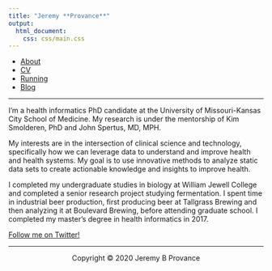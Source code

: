 ```yaml
---
title: "Jeremy **Provance**"
output: 
  html_document:
    css: css/main.css
---
```

<nav>
  <ul>
	  <li><a href="/">About</a></li>
    <li><a href="/cv">CV</a></li>
		<li><a href="/running">Running</a></li>
    <li><a href="/blog">Blog</a></li>
	</ul>
</nav>

***

I'm a health informatics PhD candidate at the University of Missouri-Kansas City School of Medicine. My research is under the mentorship of Kim Smolderen, PhD and John Spertus, MD, MPH.

My interests are in the intersection of clinical science and technology, specifically how we can leverage data to understand and improve health and health systems. My goal is to use innovative methods to analyze static data sets to create actionable knowledge and insights to improve health.

I completed my undergraduate studies in biology at William Jewell College and completed a senior research project studying fermentation. I spent time in industrial beer production, first producing beer at Tallgrass Brewing and then analyzing it at Boulevard Brewing, before attending graduate school. I completed my master's degree in health informatics in 2017.

[Follow me on Twitter!](https://twitter.com/jeremyprovance)

***

<center> Copyright © 2020 Jeremy B Provance </center>

